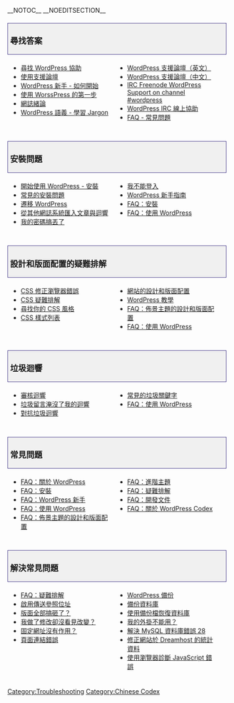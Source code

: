 {{Languages|
{{en|Troubleshooting}}
{{ko|Troubleshooting}}
{{th|Troubleshooting}}
{{zh-cn|疑难解答}}
{{zh-tw|疑難解答}}
}}

__NOTOC__ __NOEDITSECTION__
<div style="width:95%; font-size:110%; text-decoration:none; padding:0px 5px; margin:20px 0px 5px; background-color:#f0f0f0; border:1px solid darkslateblue">
===尋找答案===
</div>
<div style="width:45%; margin:0px 6px; float:left">
* [[Finding WordPress Help|尋找 WordPress 協助]]
* [[Using the Support Forums|使用支援論壇]]
* [[zh-tw:WordPress 新手 - 如何開始|WordPress 新手 - 如何開始]]
* [[First Steps With WordPress|使用 WorssPress 的第一步]]
* [[zh-tw:網誌緒論|網誌緒論]]
* [[WordPress Semantics|WordPress 語義 - 學習 Jargon]] 
</div>
<div style="width:45%; margin:0px 6px; float:left; display: inline">
* [http://www.wordpress.org/support WordPress 支援論壇（英文）]
* [http://tw.forums.wordpress.org/ WordPress 支援論壇（中文）]
* [[IRC|IRC Freenode WordPress Support on channel #wordpress]]
* [[WordPress IRC Live Help|WordPress IRC 線上協助]]
* [[zh-tw:FAQ|FAQ - 常見問題]]
</div>
<div style="clear:both; height:10px">
</div>

<div style="width:95%; font-size:110%; text-decoration:none; padding:0px 5px; margin:20px 0px 5px; background-color:#f0f0f0; border:1px solid darkslateblue">
===安裝問題===
</div>
<div style="width:45%; margin:0px 6px; float:left">
* [[zh-tw:開始使用 WordPress|開始使用 WordPress - 安裝]]
* [[zh-tw:安裝WordPress#常見的安裝問題|常見的安裝問題]]
* [[Moving WordPress|遷移 WordPress]]
* [[Importing_Content|從其他網誌系統匯入文章與迴響]]
* [[Resetting Your Password|我的密碼搞丟了]]
</div>
<div style="width:45%; margin:0px 6px; float:left; display: inline">
* [[Login Trouble|我不能登入]]
* [[zh-tw:開始使用 WordPress#WordPress新手|WordPress 新手指南]]
* [[FAQ Installation|FAQ：安裝]] 
* [[zh-tw:使用WordPress的常見問題|FAQ：使用 WordPress]]
</div>
<div style="clear:both; height:10px">
</div>

<div style="width:95%; font-size:110%; text-decoration:none; padding:0px 5px; margin:20px 0px 5px; background-color:#f0f0f0; border:1px solid darkslateblue">
===設計和版面配置的疑難排解===
</div>
<div style="width:45%; margin:0px 6px; float:left">
* [[CSS Fixing Browser Bugs|CSS 修正瀏覽器錯誤]]
* [[CSS Troubleshooting|CSS 疑難排解]]
* [[Finding Your CSS Styles|尋找你的 CSS 風格]]
* [[Styling Lists with CSS|CSS 樣式列表]]
</div>
<div style="width:45%; margin:0px 6px; float:left; display: inline">
* [[zh-tw:部落格的設計和佈局|網站的設計和版面配置]]
* [[zh-tw:WordPress 教學|WordPress 教學]]
* [[zh-tw:設計與佈局的常見問題|FAQ：佈景主題的設計和版面配置]] 
* [[zh-tw:使用WordPress的常見問題|FAQ：使用 WordPress]]
</div>
<div style="clear:both; height:10px">
</div>

<div style="width:95%; font-size:110%; text-decoration:none; padding:0px 5px; margin:20px 0px 5px; background-color:#f0f0f0; border:1px solid darkslateblue">
===垃圾迴響===
</div>
<div style="width:45%; margin:0px 6px; float:left">
* [[Comment Moderation|審核迴響]]
* [[Comment_Spam|垃圾留言淹沒了我的迴響]]
* [[Combating Comment Spam|對抗垃圾迴響]]
</div>
<div style="width:45%; margin:0px 6px; float:left; display: inline">
* [[Spam Words|常見的垃圾關鍵字]]
* [[zh-tw:使用WordPress的常見問題|FAQ：使用 WordPress]]
</div>
<div style="clear:both; height:10px">
</div>

<div style="width:95%; font-size:110%; text-decoration:none; padding:0px 5px; margin:20px 0px 5px; background-color:#f0f0f0; border:1px solid darkslateblue">
===常見問題===
</div>
<div style="width:45%; margin:0px 6px; float:left">
* [[zh-tw:關於WordPress的常見問題解答|FAQ：關於 WordPress]]
* [[FAQ Installation|FAQ：安裝]]
* [[zh-tw:新手的WordPress常見問題解答|FAQ：WordPress 新手]]
* [[zh-tw:使用WordPress的常見問題|FAQ：使用 WordPress]]
* [[zh-tw:設計與佈局的常見問題|FAQ：佈景主題的設計和版面配置]]
</div>
<div style="width:45%; margin:0px 6px; float:left; display: inline">
* [[FAQ Advanced Topics|FAQ：進階主題]]
* [[FAQ Troubleshooting|FAQ：疑難排解]]
* [[FAQ Developer Documentation|FAQ：開發文件]]
* [[FAQ Codex|FAQ：關於 WordPress Codex]]
</div>
<div style="clear:both; height:10px">
</div>

<div style="width:95%; font-size:110%; text-decoration:none; padding:0px 5px; margin:20px 0px 5px; background-color:#f0f0f0; border:1px solid darkslateblue">
===解決常見問題===
</div>
<div style="width:45%; margin:0px 6px; float:left">
* [[FAQ Troubleshooting|FAQ：疑難排解]]
* [[Enable Sending Referrers|啟用傳送參照位址]]
* [[zh-tw:部落格的設計和佈局|版面全部搞砸了？]]
* [[I Make Changes and Nothing Happens|我做了修改卻沒看見改變？]]
* [[zh-tw:使用固定連結|固定網址沒有作用？]]
* [[Pagination#Troubleshooting_Broken_Pagination|頁面連結錯誤]]
</div>
<div style="width:45%; margin:0px 6px; float:left; display: inline">
* [[WordPress Backups|WordPress 備份]]
* [[Backing Up Your Database|備份資料庫]]
* [[Restoring Your Database From Backup|使用備份檔恢復資料庫]]
* [[Managing Plugins#Plugin-Problems|我的外掛不能用？]]
* [[FAQ_Troubleshooting#MySQL_Error_28|解決 MySQL 資料庫錯誤 28]]
* [[FAQ_Troubleshooting#FAQ_Troubleshooting#How_to_fix_my_site_statistics_problem_on_a_WordPress_2.x_blog_hosted_at_Dreamhost.3F|修正網站於 Dreamhost 的統計資料]]
* [[Using Your Browser to Diagnose JavaScript Errors|使用瀏覽器診斷 JavaScript 錯誤]]
</div>
<div style="clear:both; height:10px">
</div>

{{toclist}}

[[Category:Troubleshooting]]
[[Category:Chinese Codex]]